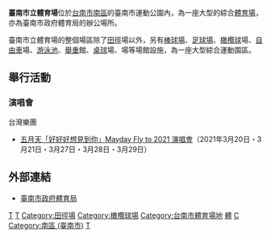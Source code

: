 {{Infobox_Stadium
| stadium_name      = 臺南市立體育場
| image             = 台南市立體育館.JPG
| fullname          = 
| location          = {{flagicon|ROC}}[[台南市|台南市]]南區體育路10號
| coordinates       = {{coord|22|58|41.8|N|120|12|21.8|E|type:landmark}}
| broke_ground      = 
| opened            = 1928年
| owner             = [[臺南市政府|臺南市政府]]
| operator          = 臺南市政府體育局
| surface           = 
| construction_cost = 
| architect         = 
| former_names      = 
| tenants           = 
| seating_capacity  = 20,000人
| dimensions        = 
}}
'''臺南市立體育場'''位於[[台南市|台南市]][[南區_(台南市)|南區]]的臺南市運動公園內，為一座大型的綜合[[體育場|體育場]]，亦為臺南市政府體育局的辦公場所。

臺南市立體育場的整個場區除了[[田徑|田徑]]場以外，另有[[台南市立棒球場|棒球場]]、[[足球場|足球場]]、[[橄欖球|橄欖球]]場、[[自由車|自由車]]場、[[游泳池|游泳池]]、[[舉重|舉重]]館、[[桌球|桌球]]場、{{Link-en|飛靶射擊|Trap shooting}}場等場館設施，為一座大型綜合運動園區。

== 舉行活動 ==
=== 演唱會 ===
台灣樂團
* [[五月天|五月天]][[「好好好想見到你」Mayday_Fly_to_2021_演唱會|「好好好想見到你」Mayday Fly to 2021 演唱會]]（2021年3月20日・3月21日・3月27日・3月28日・3月29日）

==外部連結==
*[http://www.sports.tn.edu.tw/ 臺南市政府體育局]
{{臺南市體育場所}}

{{coord|22|58|41.8|N|120|12|21.8|E|type:landmark|display=title}}

[[Category:1928年完工體育場館|T]]
[[Category:1928年台灣建立|T]]
[[Category:田徑場|Category:田徑場]]
[[Category:橄欖球場|Category:橄欖球場]]
[[Category:台南市體育場地|Category:台南市體育場地]]
[[Category:台南市公有建築|體]]
[[Category:台南市運動局|C]]
[[Category:南區_(臺南市)|Category:南區 (臺南市)]]
[[Category:臺灣演唱會場地|T]]